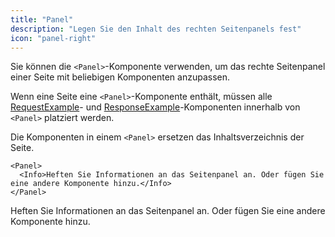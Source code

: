 ```yaml
---
title: "Panel"
description: "Legen Sie den Inhalt des rechten Seitenpanels fest"
icon: "panel-right"
---
```


Sie können die `<Panel>`-Komponente verwenden, um das rechte Seitenpanel einer Seite mit beliebigen Komponenten anzupassen.

Wenn eine Seite eine `<Panel>`-Komponente enthält, müssen alle [RequestExample](/de/components/examples#request-example)- und [ResponseExample](/de/components/examples#response-example)-Komponenten innerhalb von `<Panel>` platziert werden.

Die Komponenten in einem `<Panel>` ersetzen das Inhaltsverzeichnis der Seite.

```mdx
<Panel>
  <Info>Heften Sie Informationen an das Seitenpanel an. Oder fügen Sie eine andere Komponente hinzu.</Info>
</Panel>
```

<Panel>
  <Info>Heften Sie Informationen an das Seitenpanel an. Oder fügen Sie eine andere Komponente hinzu.</Info>
</Panel>

